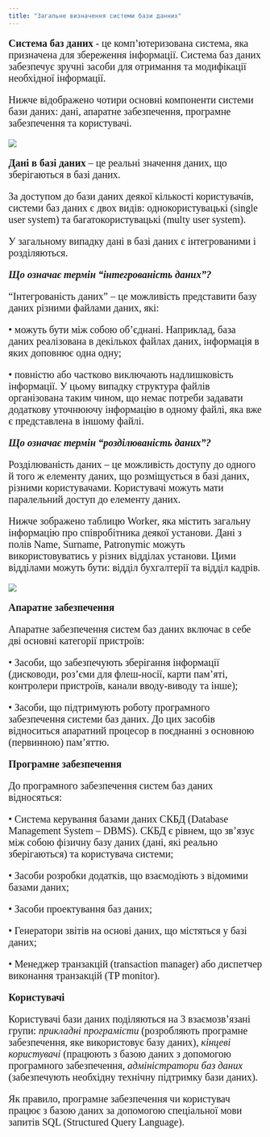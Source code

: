```yaml
---
title: "Загальне визначення системи бази данних"
---
```


::: {#div1 style="font-family: serif; font-size: 20px;"}
**Система баз даних** - це комп'ютеризована система, яка призначена для збереження інформації. Система баз даних забезпечує зручні засоби для отримання та модифікації необхідної інформації.

Нижче відображено чотири основні компоненти системи бази даних: дані, апаратне забезпечення, програмне забезпечення та користувачі.
:::

![](database.jpg)

::: {#div2 style="font-family: serif; font-size: 20px;"}
**Дані в базі даних** -- це реальні значення даних, що зберігаються в базі даних.

За доступом до бази даних деякої кількості користувачів, системи баз даних є двох видів: однокористувацькі (single user system) та багатокористувацькі (multy user system).

У загальному випадку дані в базі даних є інтегрованими і розділяються.

***Що означає термін "інтегрованість даних"?***

"Інтегрованість даних" -- це можливість представити базу даних різними файлами даних, які:

• можуть бути між собою обʼєднані. Наприклад, база даних реалізована в декількох файлах даних, інформація в яких доповнює одна одну;

• повністю або частково виключають надлишковість інформації. У цьому випадку структура файлів організована таким чином, що немає потреби задавати додаткову уточнюючу інформацію в одному файлі, яка вже є представлена в іншому файлі.

***Що означає термін "розділюваність даних"?***

Розділюваність даних -- це можливість доступу до одного й того ж елементу даних, що розміщується в базі даних, різними користувачами. Користувачі можуть мати паралельний доступ до елементу даних.

Нижче зображено таблицю Worker, яка містить загальну інформацію про співробітника деякої установи. Дані з полів Name, Surname, Patronymic можуть використовуватись у різних відділах установи. Цими відділами можуть бути: відділ бухгалтерії та відділ кадрів.
:::

![](ex.jpg)

::: {#div3 style="font-family: serif; font-size: 20px;"}
**Апаратне забезпечення**

Апаратне забезпечення систем баз даних включає в себе дві основні категорії пристроїв:

• Засоби, що забезпечують зберігання інформації (дисководи, розʼєми для флеш-носії, карти памʼяті, контролери пристроїв, канали вводу-виводу та інше);

• Засоби, що підтримують роботу програмного забезпечення системи баз даних. До цих засобів відноситься апаратний процесор в поєднанні з основною (первинною) памʼяттю.

**Програмне забезпечення**

До програмного забезпечення систем баз даних відносяться:

• Система керування базами даних СКБД (Database Management System -- DBMS). СКБД є рівнем, що звʼязує між собою фізичну базу даних (дані, які реально зберігаються) та користувача системи;

• Засоби розробки додатків, що взаємодіють з відомими базами даних;

• Засоби проектування баз даних;

• Генератори звітів на основі даних, що містяться у базі даних;

• Менеджер транзакцій (transaction manager) або диспетчер виконання транзакцій (TP monitor).

**Користувачі**

Користувачі бази даних поділяються на 3 взаємозвʼязані групи: *прикладні програмісти* (розробляють програмне забезпечення, яке використовує базу даних), *кінцеві користувачі* (працюють з базою даних з допомогою програмного забезпечення, *адміністратори баз даних* (забезпечують необхідну технічну підтримку бази даних).

Як правило, програмне забезпечення чи користувач працює з базою даних за допомогою спеціальної мови запитів SQL (Structured Query Language).
:::

